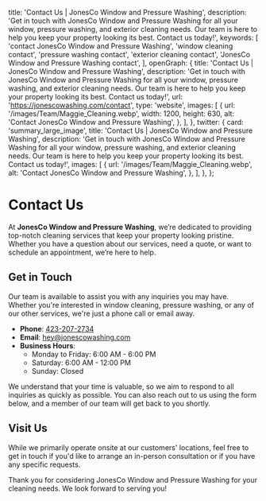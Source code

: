 
  title: 'Contact Us | JonesCo Window and Pressure Washing',
  description: 'Get in touch with JonesCo Window and Pressure Washing for all your window, pressure washing, and exterior cleaning needs. Our team is here to help you keep your property looking its best. Contact us today!',
  keywords: [
    'contact JonesCo Window and Pressure Washing',
    'window cleaning contact',
    'pressure washing contact',
    'exterior cleaning contact',
    'JonesCo Window and Pressure Washing contact',
  ],
  openGraph: {
    title: 'Contact Us | JonesCo Window and Pressure Washing',
    description: 'Get in touch with JonesCo Window and Pressure Washing for all your window, pressure washing, and exterior cleaning needs. Our team is here to help you keep your property looking its best. Contact us today!',
    url: 'https://jonescowashing.com/contact',
    type: 'website',
    images: [
      {
        url: '/images/Team/Maggie_Cleaning.webp',
        width: 1200,
        height: 630,
        alt: 'Contact JonesCo Window and Pressure Washing',
      },
    ],
  },
  twitter: {
    card: 'summary_large_image',
    title: 'Contact Us | JonesCo Window and Pressure Washing',
    description: 'Get in touch with JonesCo Window and Pressure Washing for all your window, pressure washing, and exterior cleaning needs. Our team is here to help you keep your property looking its best. Contact us today!',
    images: [
      {
        url: '/images/Team/Maggie_Cleaning.webp',
        alt: 'Contact JonesCo Window and Pressure Washing',
      },
    ],
  },
};

# Contact Us

At **JonesCo Window and Pressure Washing**, we’re dedicated to providing top-notch cleaning services that keep your property looking pristine. Whether you have a question about our services, need a quote, or want to schedule an appointment, we’re here to help.

## Get in Touch

Our team is available to assist you with any inquiries you may have. Whether you're interested in window cleaning, pressure washing, or any of our other services, we're just a phone call or email away.

- **Phone**: [423-207-2734](tel:4232072734)
- **Email**: [hey@jonescowashing.com](mailto:hey@jonescowashing.com)
- **Business Hours**:
  - Monday to Friday: 6:00 AM - 6:00 PM
  - Saturday: 6:00 AM - 12:00 PM
  - Sunday: Closed

We understand that your time is valuable, so we aim to respond to all inquiries as quickly as possible. You can also reach out to us using the form below, and a member of our team will get back to you shortly.

## Visit Us

While we primarily operate onsite at our customers' locations, feel free to get in touch if you'd like to arrange an in-person consultation or if you have any specific requests.

Thank you for considering JonesCo Window and Pressure Washing for your cleaning needs. We look forward to serving you!

